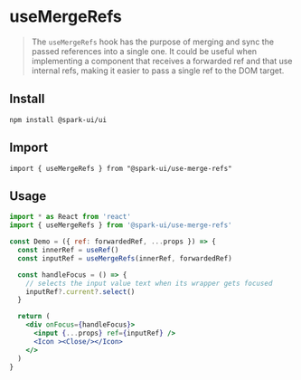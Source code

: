 
<Meta title="Hooks/useMergeRefs" />

# useMergeRefs

> The `useMergeRefs` hook has the purpose of merging and sync the passed references into a single one. It could be useful when implementing a component that receives a forwarded ref and that use internal refs, making it easier to pass a single ref to the DOM target.

## Install

```
npm install @spark-ui/ui
```

## Import

```
import { useMergeRefs } from "@spark-ui/use-merge-refs"
```

## Usage

```jsx
import * as React from 'react'
import { useMergeRefs } from '@spark-ui/use-merge-refs'

const Demo = ({ ref: forwardedRef, ...props }) => {
  const innerRef = useRef()
  const inputRef = useMergeRefs(innerRef, forwardedRef)

  const handleFocus = () => {
    // selects the input value text when its wrapper gets focused
    inputRef?.current?.select()
  }

  return (
    <div onFocus={handleFocus}>
      <input {...props} ref={inputRef} />
      <Icon ><Close/></Icon>
    </>
  )
}
```
